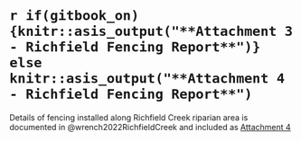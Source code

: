 
#  `r if(gitbook_on){knitr::asis_output("**Attachment 3 - Richfield Fencing Report**")} else knitr::asis_output("**Attachment 4 - Richfield Fencing Report**")` {-}

Details of fencing installed along Richfield Creek riparian area is documented in @wrench2022RichfieldCreek and included as [Attachment 4](https://github.com/NewGraphEnvironment/fish_passage_skeena_2021_reporting/raw/master/docs/Attachment_4.pdf)


